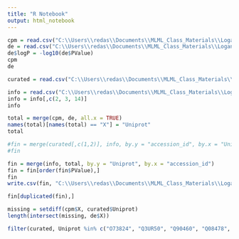 ```yaml
---
title: "R Notebook"
output: html_notebook
---
```







```r
cpm = read.csv("C:\\Users\\redas\\Documents\\MLML_Class_Materials\\Logan_Lab\\Thesis_data\\data_analysis\\Zuri_oases_filtered_cpm.csv")
de = read.csv("C:\\Users\\redas\\Documents\\MLML_Class_Materials\\Logan_Lab\\Thesis_data\\data_analysis\\DE_lists\\Zuri_oases_TwovsEight_P0.1C0.1_full_table.csv")
de$logP = -log10(de$PValue)
cpm
de
```

```r
curated = read.csv("C:\\Users\\redas\\Documents\\MLML_Class_Materials\\Logan_Lab\\Thesis_data\\data_analysis\\DE_lists\\Oases_alldatatable.csv")
```

```r
info = read.csv("C:\\Users\\redas\\Documents\\MLML_Class_Materials\\Logan_Lab\\Thesis_data\\annotation\\Zuri_oases_gene_info_new.csv")
info = info[,c(2, 3, 14)]
info
```




```r
total = merge(cpm, de, all.x = TRUE)
names(total)[names(total) == "X"] = "Uniprot"
total
```

```r
#fin = merge(curated[,c(1,2)], info, by.y = "accession_id", by.x = "Uniprot")
#fin
```


```r
fin = merge(info, total, by.y = "Uniprot", by.x = "accession_id")
fin = fin[order(fin$PValue),]
fin
write.csv(fin, "C:\\Users\\redas\\Documents\\MLML_Class_Materials\\Logan_Lab\\Thesis_data\\data_analysis\\DE_lists\\Zuri_oases_TwovsEight_P0.1C0.1_DE_total_info.csv")
```

```r
fin[duplicated(fin),]
```


```r
missing = setdiff(cpm$X, curated$Uniprot)
length(intersect(missing, de$X))
```

```r
filter(curated, Uniprot %in% c("O73824", "Q3UR50", "Q90460", "Q08478", "Q91119", "Q91Z96", "O93566", "Q91120", "C0H9B6", "Q6UXG2", "Q9YGK2"))
```

















